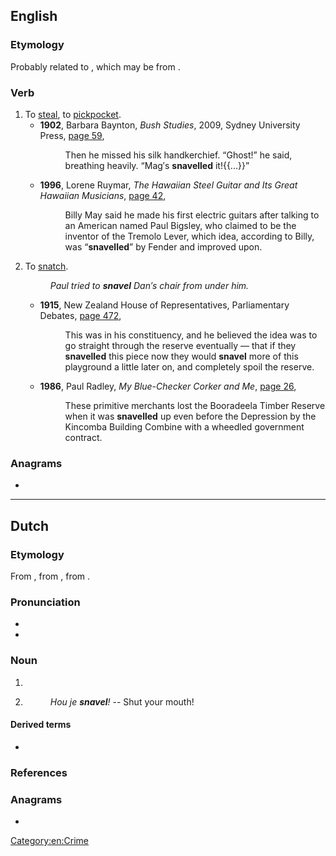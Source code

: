 ==English==

===Etymology===
Probably related to {{m|en|snaffle}}, which may be from {{etyl|nl|-}} {{m|nl|snavel}}.

===Verb===
{{en-verb|snavels|snavelling|snavelled}}

# To [[steal]], to [[pickpocket]].
#* '''1902''', Barbara Baynton, ''Bush Studies'', 2009, Sydney University Press, [http://books.google.com.au/books?id=lkgOmzNd3tQC&printsec=frontcover&dq=%22snavel%22|%22snavels%22|%22snavelling%22|%22snavelled%22+-intitle:%22%22+-inauthor:%22%22&source=bl&ots=yslydzMpf-&sig=eh54l5x67m-I_wCKohroV8aKT4I&hl=en&sa=X&ei=nM9VUP-mDa2UiQeVwYCADQ&redir_esc=y#v=onepage&q=%22snavel%22|%22snavels%22|%22snavelling%22|%22snavelled%22%20-intitle%3A%22%22%20-inauthor%3A%22%22&f=false page 59],
#*: Then he missed his silk handkerchief. “Ghost!” he said, breathing heavily. “Mag′s '''snavelled''' it!{{...}}”
#* '''1996''', Lorene Ruymar, ''The Hawaiian Steel Guitar and Its Great Hawaiian Musicians'', [http://books.google.com.au/books?id=WlDSDopg3HoC&pg=PA42&lpg=PA42&dq=%22snavel%22|%22snavels%22|%22snavelling%22|%22snavelled%22+-intitle:%22%22+-inauthor:%22%22&source=bl&ots=Y5Gj4yMN0i&sig=uitysVEdhChg18fRa3Z_8HRxpW0&hl=en&sa=X&ei=_tBVUPXHKaeuiAf_4oDQDQ&redir_esc=y#v=onepage&q=%22snavel%22|%22snavels%22|%22snavelling%22|%22snavelled%22%20-intitle%3A%22%22%20-inauthor%3A%22%22&f=false page 42],
#*: Billy May said he made his first electric guitars after talking to an American named Paul Bigsley, who claimed to be the inventor of the Tremolo Lever, which idea, according to Billy, was “'''snavelled'''” by Fender and improved upon.
# {{lb|en|Australia|New Zealand}} To [[snatch]].
#: ''Paul tried to '''snavel''' Dan′s chair from under him.''
#* '''1915''', New Zealand House of Representatives, Parliamentary Debates, [http://books.google.com.au/books?id=PegkAQAAIAAJ&q=%22snavel%22|%22snavels%22%22snavelling%22|%22snavelled%22+-intitle:%22%22+-inauthor:%22%22&dq=%22snavel%22|%22snavels%22%22snavelling%22|%22snavelled%22+-intitle:%22%22+-inauthor:%22%22&source=bl&ots=F3KkniAbSM&sig=E9CksIGew2rGfctVWiO6ZJEJ0Og&hl=en&sa=X&ei=Wc5VUJr8NuiUiAfqvoDQDg&redir_esc=y page 472],
#*: This was in his constituency, and he believed the idea was to go straight through the reserve eventually — that if they '''snavelled''' this piece now they would '''snavel''' more of this playground a little later on, and completely spoil the reserve.
#* '''1986''', Paul Radley, ''My Blue-Checker Corker and Me'', [http://books.google.com.au/books?id=aighAQAAIAAJ&q=%22snavelling%22|%22snavelled%22+-intitle:%22%22+-inauthor:%22%22&dq=%22snavelling%22|%22snavelled%22+-intitle:%22%22+-inauthor:%22%22&source=bl&ots=jHEJ9LxtfZ&sig=Gja7Asm6nE7fvsjKeo4SX2C4W-0&hl=en&sa=X&ei=UtlVUMqJIeyuiQfIrYGwAQ&redir_esc=y page 26],
#*: These primitive merchants lost the Booradeela Timber Reserve when it was '''snavelled''' up even before the Depression by the Kincomba Building Combine with a wheedled government contract.

===Anagrams===
* {{anagrams|en|Valens|elvans|levans|navels}}

[[Category:en:Crime]]

----

==Dutch==
{{wikipedia|lang=nl}}

===Etymology===
From {{inh|nl|dum|snavel}}, from {{inh|nl|odt|*snaval}}, from {{inh|nl|gem-pro|*snabulaz}}.

===Pronunciation===
* {{audio|Nl-snavel.ogg|Audio|lang=nl}}
* {{hyphenation|sna|vel|lang=nl}}

===Noun===
{{nl-noun|m|-s|snaveltje}}

# {{l|en|beak}}
# {{lb|nl|derogatory}} {{l|en|mouth}}
#: ''Hou je '''snavel'''!'' -- Shut your mouth!

====Derived terms====
* {{l|nl|haaksnavel}}

===References===
<references/>

===Anagrams===
* {{l|nl|slaven}}